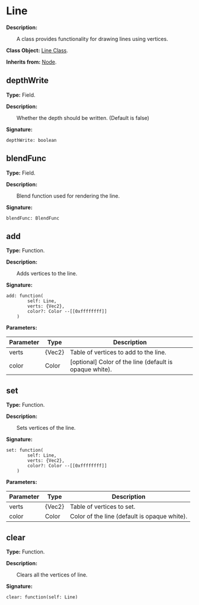 
# Line

**Description:**

&emsp;&emsp;A class provides functionality for drawing lines using vertices.

**Class Object:** [Line Class](/docs/api/Class%20Object/Line).

**Inherits from:** [Node](/docs/api/Class/Node).

## depthWrite

**Type:** Field.

**Description:**

&emsp;&emsp;Whether the depth should be written. (Default is false)

**Signature:**
```tl
depthWrite: boolean
```

## blendFunc

**Type:** Field.

**Description:**

&emsp;&emsp;Blend function used for rendering the line.

**Signature:**
```tl
blendFunc: BlendFunc
```

## add

**Type:** Function.

**Description:**

&emsp;&emsp;Adds vertices to the line.

**Signature:**
```tl
add: function(
		self: Line,
		verts: {Vec2},
		color?: Color --[[0xffffffff]]
	)
```

**Parameters:**

| Parameter | Type | Description |
| --- | --- | --- |
| verts | {Vec2} | Table of vertices to add to the line. |
| color | Color | [optional] Color of the line (default is opaque white). |

## set

**Type:** Function.

**Description:**

&emsp;&emsp;Sets vertices of the line.

**Signature:**
```tl
set: function(
		self: Line,
		verts: {Vec2},
		color?: Color --[[0xffffffff]]
	)
```

**Parameters:**

| Parameter | Type | Description |
| --- | --- | --- |
| verts | {Vec2} | Table of vertices to set. |
| color | Color | Color of the line (default is opaque white). |

## clear

**Type:** Function.

**Description:**

&emsp;&emsp;Clears all the vertices of line.

**Signature:**
```tl
clear: function(self: Line)
```